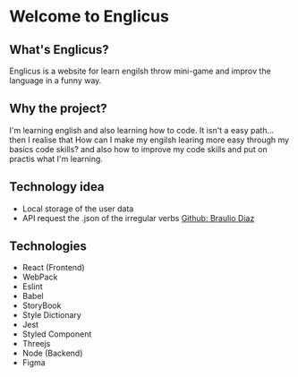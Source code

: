 
<Meta title="Introduction" />

# Welcome to Englicus

## What's Englicus?
Englicus is a website for learn engilsh throw mini-game and improv the language in a funny way.

## Why the project?
I'm learning english and also learning how to code. It isn't a easy path... then I realise that How can I make my engilsh learing more easy through my basics code skills? and also how to improve my code skills and put on practis what I'm learning. 

## 

## Technology idea
  - Local storage of the user data
  - API request the .json of the irregular verbs [Github: Braulio Diaz](https://github.com/brauliodiez/irregular-verbs-english-json)

## Technologies

- React (Frontend)
- WebPack
- Eslint
- Babel
- StoryBook
- Style Dictionary
- Jest
- Styled Component
- Threejs 
- Node (Backend)
- Figma



